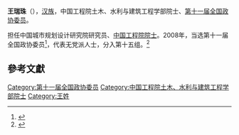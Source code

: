 '''王瑞珠'''（{{bd|1940年||}}），[[汉族|汉族]]，中国工程院土木、水利与建筑工程学部院士、[[第十一届全国政协委员|第十一届全国政协委员]]。

担任中国城市规划设计研究院研究员、[[中国工程院院士|中国工程院院士]]。2008年，当选第十一届全国政协委员<ref>{{cite news|title=第十一届全国政协委员名单|url=http://www.indaa.com.cn/zt/2009qglh/zxzs/200903/t20090303_127573.html|accessdate=2013-04-09|newspaper=新华社北京1月25日电 中国人民政治协商会议第十一届全国委员会委员名单(共2237人，2008年1月25日政协第十届全国委员会常务委员会第二十次会议通过)|date=2008年1月25日|deadurl=yes|archiveurl=https://web.archive.org/web/20130928014403/http://www.indaa.com.cn/zt/2009qglh/zxzs/200903/t20090303_127573.html|archivedate=2013年9月28日}}</ref>，代表无党派人士，分入第十五组。<ref>{{cite news|title=全国政协信息-王瑞珠|url=http://www.cppcc.gov.cn/CMS/wylibary/showJcwyxtInfoWylibary.action?tabJcwyxt.guid=11W0004780&wytype=wjwy|accessdate=2013-04-11|newspaper=全国政协委员会|archive-date=2016-03-04|archive-url=https://web.archive.org/web/20160304134533/http://www.cppcc.gov.cn/CMS/wylibary/showJcwyxtInfoWylibary.action?tabJcwyxt.guid=11W0004780&wytype=wjwy|dead-url=no}}</ref>

==參考文獻==
{{reflist}}
{{中国政治人物小作品}}
{{中国工程院土木、水利与建筑工程学部院士}}
[[Category:第十一届全国政协委员|Category:第十一届全国政协委员]]
[[Category:中国工程院土木、水利与建筑工程学部院士|Category:中国工程院土木、水利与建筑工程学部院士]]
[[Category:王姓|Category:王姓]]